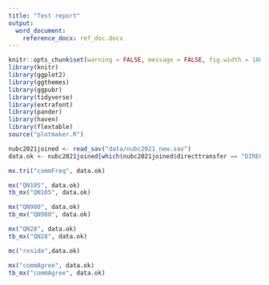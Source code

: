 ---
title: "Test report"
output:
  word_document:
    reference_docx: ref_doc.docx
---

<!-- Setup and library calls -->
```{r setup, include=FALSE}
knitr::opts_chunk$set(warning = FALSE, message = FALSE, fig.width = 180, fig.height = 10)
library(knitr)
library(ggplot2)
library(ggthemes)
library(ggpubr)
library(tidyverse)
library(extrafont)
library(pander)
library(haven)
library(flextable)
source("plotmaker.R")
```
<!-- Reads and formats -->
```{R echo=FALSE}
nubc2021joined <- read_sav("data/nubc2021_new.sav")
data.ok <- nubc2021joined[which(nubc2021joined$directtransfer == "DIRECT-ENTRY" & nubc2021joined$campusName == "Okanagan"),]
```

```{R echo = FALSE, fig.height = 60}
mx.tri("commFreq", data.ok)
```

```{R echo = FALSE, fig.height = 75}
mx("QN105", data.ok)
tb_mx("QN105", data.ok)
```

```{R echo = FALSE, fig.height = 75}
mx("QN980", data.ok)
tb_mx("QN980", data.ok)
```

```{R echo = FALSE, fig.height = 75}
mx("QN28", data.ok)
tb_mx("QN28", data.ok)
```

```{R echo = FALSE, fig.height = 75}
mc("reside",data.ok)
```

```{R echo = FALSE, fig.height = 75}
mx("commAgree", data.ok)
tb_mx("commAgree", data.ok)
```



